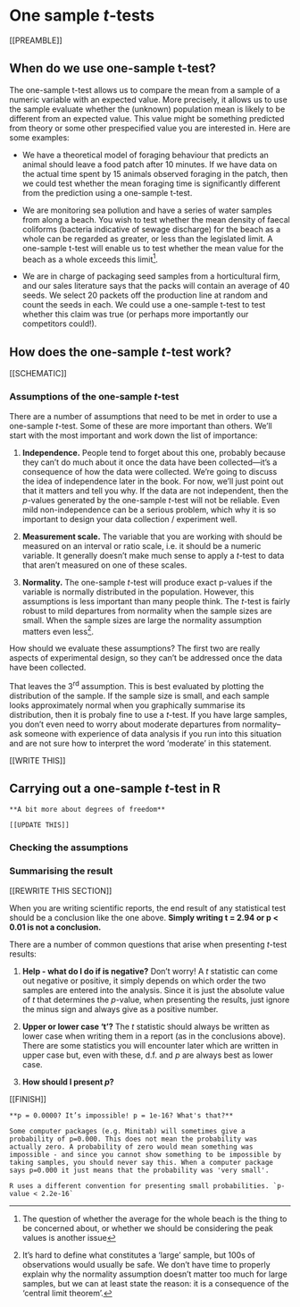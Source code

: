 # One sample *t*-tests

[[PREAMBLE]]

## When do we use one-sample t-test?

The one-sample t-test allows us to compare the mean from a sample of a numeric variable with an expected value. More precisely, it allows us to use the sample evaluate whether the (unknown) population mean is likely to be different from an expected value. This value might be something predicted from theory or some other prespecified value you are interested in. Here are some examples:

-   We have a theoretical model of foraging behaviour that predicts an animal should leave a food patch after 10 minutes. If we have data on the actual time spent by 15 animals observed foraging in the patch, then we could test whether the mean foraging time is significantly different from the prediction using a one-sample t-test.

-   We are monitoring sea pollution and have a series of water samples from along a beach. You wish to test whether the mean density of faecal coliforms (bacteria indicative of sewage discharge) for the beach as a whole can be regarded as greater, or less than the legislated limit. A one-sample t-test will enable us to test whether the mean value for the beach as a whole exceeds this limit^[The question of whether the average for the whole beach is the thing to be concerned about, or whether we should be considering the peak values is another issue].

-   We are in charge of packaging seed samples from a horticultural firm, and our sales literature says that the packs will contain an average of 40 seeds. We select 20 packets off the production line at random and count the seeds in each. We could use a one-sample t-test to test whether this claim was true (or perhaps more importantly our competitors could!).

## How does the one-sample *t*-test work?

[[SCHEMATIC]]

### Assumptions of the one-sample *t*-test

There are a number of assumptions that need to be met in order to use a one-sample *t*-test. Some of these are more important than others. We'll start with the most important and work down the list of importance:

1. **Independence.** People tend to forget about this one, probably because they can't do much about it once the data have been collected---it's a consequence of how the data were collected. We're going to discuss the idea of independence later in the book. For now, we'll just point out that it matters and tell you why. If the data are not independent, then the *p*-values generated by the one-sample *t*-test will not be reliable. Even mild non-independence can be a serious problem, which why it is so important to design your data collection / experiment well.

2. **Measurement scale.** The variable that you are working with should be measured on an interval or ratio scale, i.e. it should be a numeric variable. It generally doesn't make much sense to apply a *t*-test to data that aren't measured on one of these scales. 

3. **Normality.** The one-sample *t*-test will produce exact p-values if the variable is normally distributed in the population. However, this assumptions is less important than many people think. The *t*-test is fairly robust to mild departures from normality when the sample sizes are small. When the sample sizes are large the normality assumption matters even less^[It's hard to define what constitutes a 'large' sample, but 100s of observations would usually be safe. We don't have time to properly explain why the normality assumption doesn't matter too much for large samples, but we can at least state the reason: it is a consequence of the 'central limit theorem'.].

How should we evaluate these assumptions? The first two are really aspects of experimental design, so they can't be addressed once the data have been collected. 

That leaves the 3^rd^ assumption. This is best evaluated by plotting the distribution of the sample. If the sample size is small, and each sample looks approximately normal when you graphically summarise its distribution, then it is probaly fine to use a *t*-test. If you have large samples, you don't even need to worry about moderate departures from normality--ask someone with experience of data analysis if you run into this situation and are not sure how to interpret the word 'moderate' in this statement.

[[WRITE THIS]]

## Carrying out a one-sample *t*-test in R

```block
**A bit more about degrees of freedom**

[[UPDATE THIS]]
```

### Checking the assumptions

### Summarising the result

[[REWRITE THIS SECTION]]

When you are writing scientific reports, the end result of any statistical test should be a conclusion like the one above. **Simply writing t = 2.94 or p < 0.01 is not a conclusion.**

There are a number of common questions that arise when presenting *t*-test results:

1.  **Help - what do I do if is negative?** Don’t worry! A *t* statistic can come out negative or positive, it simply depends on which order the two samples are entered into the analysis. Since it is just the absolute value of *t* that determines the *p*-value, when presenting the results, just ignore the minus sign and always give as a positive number.

2.  **Upper or lower case 't'?** The *t* statistic should always be written as lower case when writing them in a report (as in the conclusions above). There are some statistics you will encounter later which are written in upper case but, even with these, d.f. and *p* are always best as lower case.

3.  **How should I present _p_?** 

[[FINISH]]

```block
**p = 0.0000? It’s impossible! p = 1e-16? What's that?** 

Some computer packages (e.g. Minitab) will sometimes give a probability of p=0.000. This does not mean the probability was actually zero. A probability of zero would mean something was impossible - and since you cannot show something to be impossible by taking samples, you should never say this. When a computer package says p=0.000 it just means that the probability was 'very small'.

R uses a different convention for presenting small probabilities. `p-value < 2.2e-16`
```
